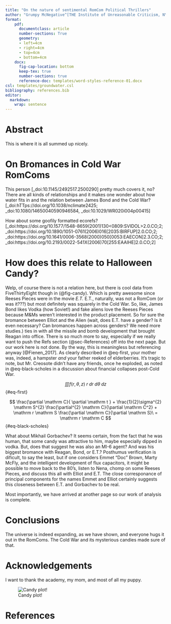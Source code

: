 ```yaml
---
title: "On the nature of sentimental RomCom Political Thrillers"
author: "Grumpy McNegative^[THE Institute of Unreasonable Criticism, NY, NY]"
format:
    pdf: 
      documentclass: article
      number-sections: True
      geometry:
      - left=4cm
      - right=4cm
      - top=4cm
      - bottom=4cm
    docx: 
      fig-cap-location: bottom
      keep-tex: true
      number-sections: true
      reference-doc: templates/word-styles-reference-01.docx
csl: templates/groundwater.csl 
bibliography: references.bib
editor: 
  markdown: 
    wrap: sentence
---
```


# Abstract

This is where it is all summed up nicely.

# On Bromances in Cold War RomComs

This person [\_doi:10.1145/2492517.2500290] pretty much covers it, no?
There are all kinds of relationships and it makes one wonder about how water fits in and the relation between James Bond and the Cold War?[\_doi:hTTps://doi.org/10.1038/nclimate2425; \_doi:10.1080/14650040590946584, \_doi:10.1029/WR020i004p00415]

How about some goofily formatted ecorefs? [\_doi:https://doi.org/10.1577/1548-8659(2001)130<0809:SVIDOL>2.0.CO;2; \_doi:https://doi.org/10.1890/1051-0761(2006)016[2035:BIRFUP]2.0.CO;2; \_doi:https://doi.org/10.1641/0006-3568(2000)050[0053:EAECON]2.3.CO;2; \_doi:https://doi.org/10.2193/0022-541X(2006)70[255:EAAIHE]2.0.CO;2] 

# How does this relate to Halloween Candy?

Welp, of course there is not a relation here, but there is cool data from FiveThirtyEight though in (@fig-candy).
Which is pretty awesome since Reeses Pieces were in the movie *E.T.* E.T., naturally, was not a RomCom (or was it???) but most definitely was squarely in the Cold War.
So, like, James Bond likes Vodka (how Soviet!) and fake aliens love the Reeses Pieces because M&Ms weren't interested in the product placement.
So for sure the bromance between Elliot and the Alien (wait, does E.T. have a gender? Is it even necessary? Can bromances happen across genders? We need more studies.) ties in with all the missile and bomb development that brought Reagan into office.
There is so much more to say, especially if we really want to push the Refs section (@sec-References) off into the next page.
But our work here is not done.
By the way, this is meaningless but referencing anyway [@Fienen_2017].
As clearly described in @eq-first, your mother was, indeed, a hampster *and* your father reeked of elderberries.
It's tragic to note, but Mr. Creosote didn't have any friends, once he exploded, as noted in @eq-black-scholes in a discussion about financial collapses post-Cold War.

$$ \iiint f(r,\,\theta,\,z)\;r\;dr\;d\theta\;dz $$ {#eq-first}

$$
\frac{\partial \mathrm C}{ \partial \mathrm t } + \frac{1}{2}\sigma^{2} \mathrm S^{2}
\frac{\partial^{2} \mathrm C}{\partial \mathrm C^2}
  + \mathrm r \mathrm S \frac{\partial \mathrm C}{\partial \mathrm S}\ =
  \mathrm r \mathrm C 
$$ {#eq-black-scholes}

What about Mikhail Gorbachev?
It seems certain, from the fact that he was human, that some candy was attractive to him, maybe especially dipped in vodka.
But, does that suggest he was also an MI-6 agent?
And was his biggest bromance with Reagan, Bond, or E.T.?
Posthumus verification is dificult, to say the least, but if one considers Emmet "Doc" Brown, Marty McFly, and the intelligent development of flux capacitors, it might be possible to move back to the 80's, listen to Nena, chomp on some Reeses Pieces, and discuss this all with Elliot and E.T.
The close corresponance of principal components for the names Emmet and Elliot certainly suggests this closeness between E.T.
and Gorbachev to be real.

Most importantly, we have arrived at another page so our work of analysis is complete.

# Conclusions

The universe is indeed expanding, as we have shown, and everyone hugs it out in the RomComs.
The Cold War and its mysterious candies made sure of that.

# Acknowledgements

I want to thank the academy, my mom, and most of all my puppy.

![Candy plot!](../data/candy.png){#fig-candy}

# References {#sec-References}